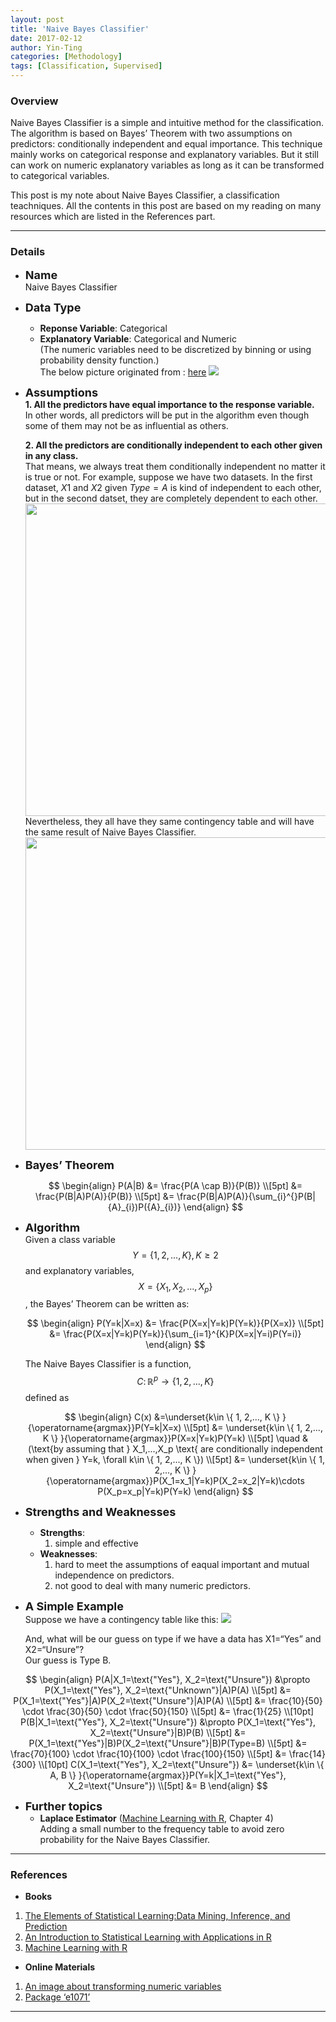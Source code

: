 ```yaml
---
layout: post
title: 'Naive Bayes Classifier'
date: 2017-02-12
author: Yin-Ting 
categories: [Methodology]
tags: [Classification, Supervised]
---
```

### Overview
Naive Bayes Classifier is a simple and intuitive method for the classification. The algorithm is based on Bayes' Theorem with two assumptions on predictors: conditionally independent and equal importance. This technique mainly works on categorical response and explanatory variables. But it still can work on numeric explanatory variables as long as it can be transformed to categorical variables. 

This post is my note about Naive Bayes Classifier, a classification teachniques. All the contents in this post are based on my reading on many resources which are listed in the References part.  

***

### Details
* **<font size="4">Name</font>** <br />
  Naive Bayes Classifier

* **<font size="4">Data Type</font>** <br />
  * **Reponse Variable**: Categorical <br />
  * **Explanatory Variable**: Categorical and Numeric <br />
  (The numeric variables need to be discretized by binning or using probability density function.) <br />
  The below picture originated from : [here](http://www.saedsayad.com/naive_bayesian.htm)
<img src="{{ site.baseurl }}/assets/image/numeric.png"/>

* **<font size="4">Assumptions</font>** <br />
  **1. All the predictors have equal importance to the response variable.** <br />In other words, all predictors will be put in the algorithm even though some of them may not be as influential as others. 

  **2. All the predictors are conditionally independent to each other given in any class.** <br />That means, we always treat them conditionally independent no matter it is true or not. For example, suppose we have two datasets. In the first dataset, $X1$ and $X2$ given $Type=A$ is kind of independent to each other, but in the second datset, they are completely dependent to each other. 
  <img src="{{ site.baseurl}}/assets/image/table_nbc_3.png" style="width:500px"/>  
  Nevertheless, they all have they same contingency table and will have the same result of Naive Bayes Classifier. 
  <img src="{{ site.baseurl }}/assets/image/table_nbc_1.png" style="width:500px"/>   

* **<font size="4"> Bayes' Theorem</font>** 

  $$
  \begin{align}
  P(A|B) &= \frac{P(A \cap B)}{P(B)} \\[5pt]
  &= \frac{P(B|A)P(A)}{P(B)} \\[5pt]
  &= \frac{P(B|A)P(A)}{\sum_{i}^{}P(B|{A}_{i})P({A}_{i})}      
  \end{align}
  $$

* **<font size="4">Algorithm</font>** <br />
Given a class variable $$Y= \{ 1, 2,..., K \}, K\geq2$$ and  explanatory variables, $$X=\{ X_1, X_2,..., X_p \}$$, the Bayes' Theorem can be written as: 

  $$
  \begin{align}
  P(Y=k|X=x) &= \frac{P(X=x|Y=k)P(Y=k)}{P(X=x)} \\[5pt]
  &= \frac{P(X=x|Y=k)P(Y=k)}{\sum_{i=1}^{K}P(X=x|Y=i)P(Y=i)}
  \end{align}
  $$
  
  The Naive Bayes Classifier is a function, $$C \colon \mathbb{R}^p \rightarrow \{ 1, 2,..., K \}$$ defined as 
  
  $$
  \begin{align}
  C(x) &=\underset{k\in \{ 1, 2,..., K \} }{\operatorname{argmax}}P(Y=k|X=x) \\[5pt]
      &= \underset{k\in \{ 1, 2,..., K \} }{\operatorname{argmax}}P(X=x|Y=k)P(Y=k) \\[5pt]
      \quad &(\text{by assuming that } X_1,...,X_p \text{ are conditionally independent when given } Y=k, \forall k\in \{ 1, 2,..., K \}) \\[5pt]
      &= \underset{k\in \{ 1, 2,..., K \} }{\operatorname{argmax}}P(X_1=x_1|Y=k)P(X_2=x_2|Y=k)\cdots P(X_p=x_p|Y=k)P(Y=k) 
  \end{align}
  $$
  
* **<font size="4">Strengths and Weaknesses</font>** <br /> 
  * **Strengths**: <br />
    1. simple and effective 
  * **Weaknesses**: <br />
    1. hard to meet the assumptions of eaqual important and mutual independence on predictors. 
    2. not good to deal with many numeric predictors. 
    
* **<font size="4">A Simple Example</font>** <br />
Suppose we have a contingency table like this: 
<img src="{{ site.baseurl }}/assets/image/table_nbc_2.png">
  
  And, what will be our guess on type if we have a data has X1="Yes" and X2="Unsure"? <br />
  Our guess is Type B. 

$$
\begin{align}
P(A|X_1=\text{"Yes"}, X_2=\text{"Unsure"}) &\propto P(X_1=\text{"Yes"}, X_2=\text{"Unknown"}|A)P(A) \\[5pt]
  &= P(X_1=\text{"Yes"}|A)P(X_2=\text{"Unsure"}|A)P(A) \\[5pt]
  &= \frac{10}{50} \cdot \frac{30}{50} \cdot \frac{50}{150} \\[5pt]
  &= \frac{1}{25} \\[10pt]
P(B|X_1=\text{"Yes"}, X_2=\text{"Unsure"}) &\propto P(X_1=\text{"Yes"}, X_2=\text{"Unsure"}|B)P(B) \\[5pt]
  &= P(X_1=\text{"Yes"}|B)P(X_2=\text{"Unsure"}|B)P(Type=B) \\[5pt]
  &= \frac{70}{100} \cdot \frac{10}{100} \cdot \frac{100}{150} \\[5pt]
  &= \frac{14}{300} \\[10pt]
C(X_1=\text{"Yes"}, X_2=\text{"Unsure"}) &= \underset{k\in \{ A, B \} }{\operatorname{argmax}}P(Y=k|X_1=\text{"Yes"}, X_2=\text{"Unsure"}) \\[5pt]
      &= B 
\end{align}
$$

* **<font size="4">Further topics</font>** <br />
  * **Laplace Estimator** ([Machine Learning with R](http://shop.oreilly.com/product/9781784393908.do), Chapter 4) <br />
  Adding a small number to the frequency table to avoid zero probability for the Naive Bayes Classifier. 

***

### References
* **Books**
1. [The Elements of Statistical Learning:Data Mining, Inference, and Prediction](https://statweb.stanford.edu/~tibs/ElemStatLearn/)
2. [An Introduction to Statistical Learning with Applications in R](http://www-bcf.usc.edu/~gareth/ISL/)
3. [Machine Learning with R](http://shop.oreilly.com/product/9781784393908.do)

* **Online Materials**
1. [An image about transforming numeric variables](http://www.saedsayad.com/naive_bayesian.htm)
2. [Package ‘e1071’](https://cran.r-project.org/web/packages/e1071/e1071.pdf)

***